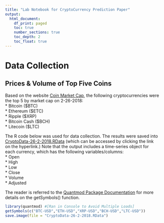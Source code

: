 ---
title: "Lab Notebook for CryptoCurrency Prediction Paper"
output:
  html_document:
    df_print: paged
    toc: true
    number_sections: true
    toc_depth: 2
    toc_float: true
---

# Data Collection

## Prices & Volume of Top Five Coins
Based on the website [Coin Market Cap](https://coinmarketcap.com/coins/), the following cryptocurrencies were the top 5 by market cap on 2-26-2018:    
* Bitcoin (\$BTC)    
* Ethereum (\$ETC)    
* Ripple (\$XRP)  
* Bitcoin Cash (\$BCH)  
* Litecoin (\$LTC)   
  
The R code below was used for data collection. The results were saved into [CryptoData-26-2-2018.RData](https://github.com/fmegahed/cryptopredictions/blob/master/LabNotebook/CryptoData-26-2-2018.RData) (which can be accessed by clicking the link on the hyperlink.) Note that the output includes a time-series object for each currency, which has the following variables/columns:   
* Open   
* High   
* Low   
* Close   
* Volume   
* Adjusted   
   
The reader is referred to the [Quantmod Package Documentation](https://cran.r-project.org/web/packages/quantmod/quantmod.pdf) for more details on the getSymbols() function.   
   
```{r message=FALSE, warning=FALSE}
library(quantmod) #[Ran in Console to Avoid Multiple Loads]
getSymbols(c("BTC-USD","ETH-USD","XRP-USD","BCH-USD","LTC-USD"))
save.image(file = "CryptoData-26-2-2018.RData")
```


